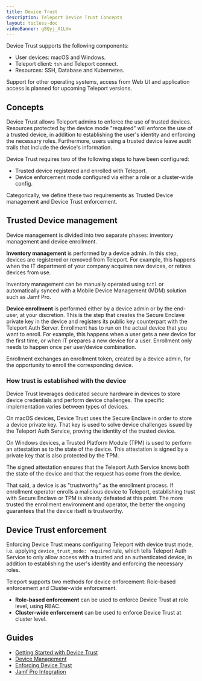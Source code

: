 ```yaml
---
title: Device Trust 
description: Teleport Device Trust Concepts
layout: tocless-doc
videoBanner: gBQyj_X1LVw
---
```


<Admonition type="warning">
  Device Trust supports the following components:

  - User devices: macOS and Windows.
  - Teleport client: `tsh` and Teleport connect.
  - Resources: SSH, Database and Kubernetes.

  Support for other operating systems, access from Web UI and application
  access is planned for upcoming Teleport versions.
</Admonition>

## Concepts

Device Trust allows Teleport admins to enforce the use of trusted devices.
Resources protected by the device mode "required" will enforce the use of a
trusted device, in addition to establishing the user's identity and enforcing
the necessary roles. Furthermore, users using a trusted device leave audit
trails that include the device's information.

Device Trust requires two of the following steps to have been configured:

- Trusted device registered and enrolled with Teleport.
- Device enforcement mode configured via either a role or a cluster-wide config.

Categorically, we define these two requirements as Trusted Device management
and Device Trust enforcement.

## Trusted Device management

Device management is divided into two separate phases: inventory management and
device enrollment.

**Inventory management** is performed by a device admin. In this step, devices
are registered or removed from Teleport. For example, this happens when the IT
department of your company acquires new devices, or retires devices from use.

Inventory management can be manually operated using `tctl` or automatically synced
with a Mobile Device Management (MDM) solution such as Jamf Pro.

**Device enrollment** is performed either by a device admin or by the end-user,
at your discretion. This is the step that creates the Secure Enclave private key
in the device and registers its public key counterpart with the Teleport Auth
Server. Enrollment has to run on the actual device that you want to enroll. For
example, this happens when a user gets a new device for the first time, or when
IT prepares a new device for a user. Enrollment only needs to happen once per
user/device combination.

Enrollment exchanges an enrollment token, created by a
device admin, for the opportunity to enroll the corresponding device.

### How trust is established with the device

Device Trust leverages dedicated secure hardware in devices to store device credentials
and perform device challenges. The specific implementation varies between types of devices.

On macOS devices, Device Trust uses the Secure Enclave in order to store a
device private key. That key is used to solve device challenges issued by the
Teleport Auth Service, proving the identity of the trusted device.

On Windows devices, a Trusted Platform Module (TPM) is used to perform an
attestation as to the state of the device. This attestation is signed by a
private key that is also protected by the TPM.

The signed attestation ensures that the Teleport Auth Service knows both the state
of the device and that the request has come from the device.

That said, a device is as "trustworthy" as the enrollment process. If enrollment operator
enrolls a malicious device to Teleport, establishing trust with Secure Enclave or TPM is
already defeated at this point. The more trusted the enrollment environment and operator,
the better the ongoing guarantees that the device itself is trustworthy.

## Device Trust enforcement

Enforcing Device Trust means configuring Teleport with device trust mode, i.e. applying
`device_trust_mode: required` rule, which tells Teleport Auth Service to only allow access
with a trusted and an authenticated device, in addition to establishing the user's identity and enforcing
the necessary roles.

Teleport supports two methods for device enforcement: Role-based
enforcement and Cluster-wide enforcement.

- **Role-based enforcement** can be used to enforce Device Trust at role level, using RBAC.
- **Cluster-wide enforcement** can be used to enforce Device Trust at cluster level.

## Guides

- [Getting Started with Device Trust](./device-trust/guide.mdx)
- [Device Management](./device-trust/device-management.mdx)
- [Enforcing Device Trust](./device-trust/enforcing-device-trust.mdx)
- [Jamf Pro Integration](./device-trust/jamf-integration.mdx)
